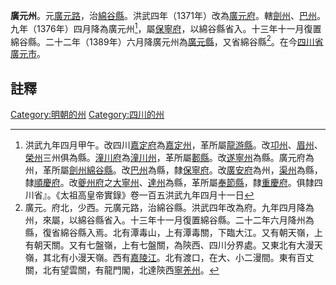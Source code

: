 '''廣元州'''。元[[廣元路|廣元路]]，治[[綿谷縣|綿谷縣]]。洪武四年（1371年）改為[[廣元府|廣元府]]。轄[[劍州|劍州]]、[[巴州|巴州]]。九年（1376年）四月降為廣元州<ref>洪武九年四月甲午。改四川[[嘉定府|嘉定府]]為[[嘉定州_(明朝)|嘉定州]]，革所屬[[龍游縣|龍游縣]]。改[[卭州|卭州]]、[[眉州|眉州]]、[[榮州|榮州]]三州俱為縣。[[潼川府|潼川府]]為[[潼川州|潼川州]]，革所屬[[郪縣|郪縣]]。改[[遂寧州|遂寧州]]為縣。廣元府為州，革所屬[[劍州|劍州]][[綿谷縣|綿谷縣]]。改[[巴州|巴州]]為縣，隸[[保寧府|保寧府]]。改[[廣安府|廣安府]]為州，[[渠州|渠州]]為縣，隸[[順慶府|順慶府]]。改[[夔州府|夔州府]]之[[大寧州|大寧州]]、[[達州|達州]]為縣，革所屬[[奉節縣|奉節縣]]，隸[[重慶府|重慶府]]。俱隸四川省』。《太祖高皇帝實錄》卷一百五洪武九年四月十一日</ref>，屬[[保寧府|保寧府]]，以綿谷縣省入。十三年十一月復置綿谷縣。二十二年（1389年）六月降廣元州為[[廣元縣|廣元縣]]，又省綿谷縣<ref>廣元。府北，少西。元廣元路，治綿谷縣。洪武四年改為府。九年四月降為州，來屬，以綿谷縣省入。十三年十一月復置綿谷縣。二十二年六月降州為縣，復省綿谷縣入焉。北有潭毒山，上有潭毒關，下臨大江。又有朝天嶺，上有朝天關。又有七盤嶺，上有七盤關，為陝西、四川分界處。又東北有大漫天嶺，其北有小漫天嶺。西有[[嘉陵江|嘉陵江]]。北有渡口，在大、小二漫間。東有百丈關，北有望雲關，有龍門閣，北達陝西[[寧羌州|寧羌州]]。</ref>。在今[[四川省|四川省]][[廣元市|廣元市]]。

==註釋==
{{reflist}}
{{明朝行政區劃小作品}}
[[Category:明朝的州|Category:明朝的州]]
[[Category:四川的州|Category:四川的州]]